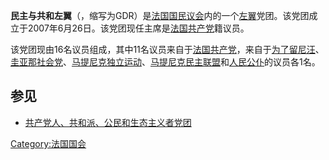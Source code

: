 '''民主与共和左翼'''（{{lang-fr|groupe de la Gauche démocrate et républicaine}}，缩写为GDR）是[[法国|法国]][[国民议会_(法国)|国民议会]]内的一个[[左翼|左翼]]党团。该党团成立于2007年6月26日。该党团现任主席是[[法国共产党|法国共产党]]籍议员{{le|安德烈·查萨涅|André Chassaigne}}。

该党团现由16名议员组成，其中11名议员来自于[[法国共产党|法国共产党]]，来自于[[为了留尼汪|为了留尼汪]]、[[圭亚那社会党|圭亚那社会党]]、[[马提尼克独立运动|马提尼克独立运动]]、[[马提尼克民主联盟|马提尼克民主联盟]]和[[人民公仆_(法属波利尼西亚)|人民公仆]]的议员各1名。

==参见==
*[[共产党人、共和派、公民和生态主义者党团|共产党人、共和派、公民和生态主义者党团]]

[[Category:法国国会|Category:法国国会]]